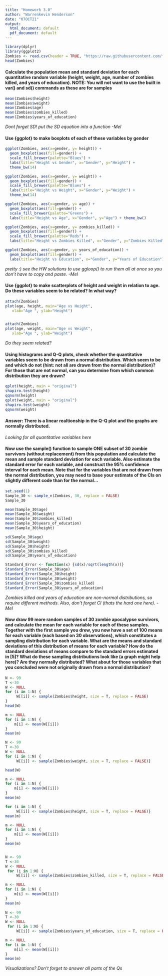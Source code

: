 ```yaml
---
title: "Homework 3.0"
author: "Warrenkevin Henderson"
date: "07OCT21"
output:
  html_document: default
  pdf_document: default
---
```


```r
library(dplyr)
library(ggplot2)
Zombies <- read.csv(header = TRUE, "https://raw.githubusercontent.com/fuzzyatelin/fuzzyatelin.github.io/master/AN588_Fall21/zombies.csv")
head(Zombies)
```
#### Calculate the population mean and standard deviation for each quantitative random variable (height, weight, age, number of zombies killed, and years of education). NOTE: You will not want to use the built in var() and sd() commands as these are for samples
```r
mean(Zombies$height)
mean(Zombies$weight)
mean(Zombies$age)
mean(Zombies$zombies_killed)
mean(Zombies$years_of_education)

```

*Dont forget SD! put the SD equation into a function -Mel*

#### Use {ggplot} to make boxplots of each of these variables by gender
```r
ggplot(Zombies, aes(x=gender, y= height)) +   
  geom_boxplot(aes(fill=gender)) + 
  scale_fill_brewer(palette="Blues") + 
  labs(title="Height vs Gender", x="Gender", y="Height") + 
  theme_bw(14)

ggplot(Zombies, aes(x=gender, y= weight)) +   
  geom_boxplot(aes(fill=gender)) + 
  scale_fill_brewer(palette="Blues") + 
  labs(title="Height vs Weight", x="Gender", y="Weight") + 
  theme_bw(14)

ggplot(Zombies, aes(x=gender, y= age)) +   
  geom_boxplot(aes(fill=gender)) + 
  scale_fill_brewer(palette="Greens") + 
  labs(title="Height vs Age", x="Gender", y="Age") + theme_bw()

ggplot(Zombies, aes(x=gender, y= zombies_killed)) +   
  geom_boxplot(aes(fill=gender)) + 
  scale_fill_brewer(palette="Reds") + 
  labs(title="Height vs Zombies Killed", x="Gender", y="Zombies Killed") + theme_bw()

ggplot(Zombies, aes(x=gender, y= years_of_education)) +   
  geom_boxplot(aes(fill=gender)) + 
  labs(title="Height vs Education", x="Gender", y="Years of Education") + theme_bw()
```
*pretty :) see the HW solutions to use ggloop() to run them all at once so you don't have to copy and paste. -Mel*

#### Use {ggplot} to make scatterplots of height and weight in relation to age. Do these variables seem to be related? In what way?
```r
attach(Zombies)
plot(age, height, main="Age vs Height", 
   xlab="Age ", ylab="Height")


attach(Zombies)
plot(age, weight, main="Age vs Weight", 
   xlab="Age ", ylab="Weight")
```

*Do they seem related?*

#### Using histograms and Q-Q plots, check whether the quantitative variables seem to be drawn from a normal distribution. Which seem to be and which do not (hint: not all are drawn from the normal distribution)? For those that are not normal, can you determine from which common distribution they are drawn?
```r
qplot(height, main = "original")
shapiro.test(height)
qqnorm(height)
qplot(weight, main = "original")
shapiro.test(weight)
qqnorm(weight)
```
#### Answer: There is a linear realtionship in the Q-Q plot and the graphs are normally distributed. 

*Looking for all quantitative variables here*

#### Now use the sample() function to sample ONE subset of 30 zombie survivors (without replacement) from this population and calculate the mean and sample standard deviation for each variable. Also estimate the standard error for each variable, and construct the 95% confidence interval for each mean. Note that for the variables that are not drawn from the normal distribution, you may need to base your estimate of the CIs on slightly different code than for the normal…

```r
set.seed(1)
Sample_30 <- sample_n(Zombies, 30, replace = FALSE)
Sample_30

mean(Sample_30$age)
mean(Sample_30$weight)
mean(Sample_30$zombies_killed)
mean(Sample_30$years_of_education)
mean(Sample_30$height) 

sd(Sample_30$age)
sd(Sample_30$weight)
sd(Sample_30$height)
sd(Sample_30$zombies_killed)
sd(Sample_30$years_of_education)

Standard_Error <- function(x) {sd(x)/sqrt(length(x))}
Standard_Error(Sample_30$age)
Standard_Error(Sample_30$height)
Standard_Error(Sample_30$weight)
Standard_Error(Sample_30$zombies_killed)
Standard_Error(Sample_30$years_of_education)
```

*Zombies killed and years of education are non-normal distributions, so require different methods. Also, don't forget CI (thats the hard one here). -Mel*

#### Now draw 99 more random samples of 30 zombie apocalypse survivors, and calculate the mean for each variable for each of these samples. Together with the first sample you drew, you now have a set of 100 means for each variable (each based on 30 observations), which constitutes a sampling distribution for each variable. What are the means and standard deviations of this distribution of means for each variable? How do the standard deviations of means compare to the standard errors estimated in [5]? What do these sampling distributions look like (a graph might help here)? Are they normally distributed? What about for those variables that you concluded were not originally drawn from a normal distribution?

```r
N <- 99
T <-30
W <- NULL
for (i in 1:N) {
     W[[i]] <- sample(Zombies$height, size = T, replace = FALSE)
}
head(W)
```
```r
m <- NULL
for (i in 1:N) {
    m[i] <- mean(W[[i]])
}
mean(m)
```
```R
N <- 99
T <-30
W <- NULL
for (i in 1:N) {
     W[[i]] <- sample(Zombies$weight, size = T, replace = FALSE)}

head(W)

m <- NULL
for (i in 1:N) {
    m[i] <- mean(W[[i]])
}
mean(m)
```

```r
for (i in 1:N) {
     W[[i]] <- sample(Zombies$height, size = T, replace = FALSE)}
mean(m)

m <- NULL
for (i in 1:N) {
    m[i] <- mean(W[[i]])
}
mean(m)


N <- 99
T <-30
W <- NULL
 for (i in 1:N) {
     W[[i]] <- sample(Zombies$zombies_killed, size = T, replace = FALSE)}

m <- NULL
for (i in 1:N) {
    m[i] <- mean(W[[i]])
}
mean(m)
 
N <- 99
T <-30
W <- NULL
 for (i in 1:N) {
     W[[i]] <- sample(Zombies$years_of_education, size = T, replace = FALSE)}

m <- NULL
for (i in 1:N) {
    m[i] <- mean(W[[i]])
}
mean(m)
```

*Visualizations? Don't forget to answer all parts of the Qs*